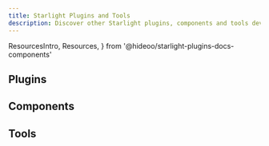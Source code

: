 ```yaml
---
title: Starlight Plugins and Tools
description: Discover other Starlight plugins, components and tools developed by HiDeoo.
---
```


  ResourcesIntro,
  Resources,
} from '@hideoo/starlight-plugins-docs-components'

<ResourcesIntro />

## Plugins

<Resources type="plugins" />

## Components

<Resources type="components" />

## Tools

<Resources type="tools" />

